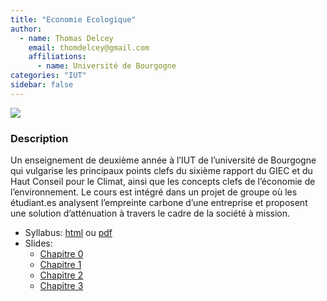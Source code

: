 ```yaml
---
title: "Economie Ecologique"
author:
  - name: Thomas Delcey
    email: thomdelcey@gmail.com
    affiliations:
      - name: Université de Bourgogne
categories: "IUT"
sidebar: false
---
```


![](picture.png)

### Description

Un enseignement de deuxième année à l'IUT de l'université de Bourgogne qui vulgarise les principaux points clefs du sixième rapport du GIEC et du Haut Conseil pour le Climat, ainsi que les concepts clefs de l'économie de l'environnement. Le cours est intégré dans un projet de groupe où les étudiant.es analysent l'empreinte carbone d'une entreprise et proposent une solution d'atténuation à travers le cadre de la société à mission.  

  - Syllabus: [html](syllabus.html) ou [pdf](syllabus.pdf)
  - Slides: 
    - [Chapitre 0](chapitre_0_slides.html)
    - [Chapitre 1](chapitre_1_slides.html)
    - [Chapitre 2](chapitre_2_slides.html)
    - [Chapitre 3](chapitre_3_slides.html)
